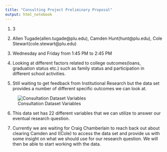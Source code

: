 ---
title: "Consulting Project Preliminary Proposal"
output: html_notebook
---

1. 3

2. Allen Tugade(allen.tugade@plu.edu), Camden Hunt(hunt@plu.edu), Cole Stewart(cole.stewart@plu.edu)

3. Wednesday and Friday from 1:45 PM to 2:45 PM

4. Looking at different factors related to college outcomes(loans, graduation status etc.) such as family status and participation in different school activities.

5. Still waiting to get feedback from Institutional Research but the data set provides a number of different specific outcomes we can look at.

![Consultation Dataset Variables](C:\\Users\\coles\\OneDrive\\Documents\\Consultation Project - Data348\\Data348---Consultation-Project\\Consultation Dataset Variables.png)


6. This data set has 22 different variables that we can utilize to answer our eventual research question.

7. Currently we are waiting for Craig Chamberlain to reach back out about clearing Camden and I(Cole) to access the data set and provide us with some insight on what we should use for our research question. We will then be able to start working with the data.

